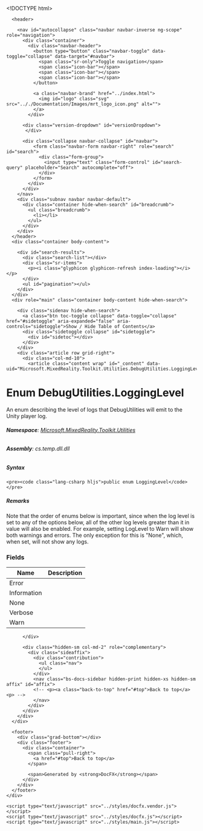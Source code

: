 <!DOCTYPE html>
<!--[if IE]><![endif]-->
<html>
  
  <head>
    <meta charset="utf-8">
    <meta http-equiv="X-UA-Compatible" content="IE=edge,chrome=1">
    <title>Enum DebugUtilities.LoggingLevel
   | Mixed Reality Toolkit Documentation </title>
    <meta name="viewport" content="width=device-width">
    <meta name="title" content="Enum DebugUtilities.LoggingLevel
   | Mixed Reality Toolkit Documentation ">
    <meta name="generator" content="docfx 2.48.0.0">
    
    <link rel="shortcut icon" href=".././Documentation/Images/favicon.ico">
    <link rel="stylesheet" href="../styles/docfx.vendor.css">
    <link rel="stylesheet" href="../styles/docfx.css">
    <link rel="stylesheet" href="../styles/main.css">
    <meta property="docfx:navrel" content="../toc.html">
    <meta property="docfx:tocrel" content="toc.html">
    
    <meta property="docfx:rel" content="../">
    
    <!-- Global site tag (gtag.js) - Google Analytics -->
    <script async="" src="https://www.googletagmanager.com/gtag/js?id=UA-177859076-1"></script>
    <script>
    window.dataLayer = window.dataLayer || [];
    function gtag(){dataLayer.push(arguments);}
    gtag('js', new Date());
  
    gtag('config', 'UA-177859076-1');
    </script>
  </head>
  <body data-spy="scroll" data-target="#affix" data-offset="120">
    <div id="wrapper">
      <header>
        
        <nav id="autocollapse" class="navbar navbar-inverse ng-scope" role="navigation">
          <div class="container">
            <div class="navbar-header">
              <button type="button" class="navbar-toggle" data-toggle="collapse" data-target="#navbar">
                <span class="sr-only">Toggle navigation</span>
                <span class="icon-bar"></span>
                <span class="icon-bar"></span>
                <span class="icon-bar"></span>
              </button>
              
              <a class="navbar-brand" href="../index.html">
                <img id="logo" class="svg" src=".././Documentation/Images/mrt_logo_icon.png" alt="">
              </a>
            </div>
          
          <div class="version-dropdown" id="versionDropdown">
           </div>
         
          <div class="collapse navbar-collapse" id="navbar">
              <form class="navbar-form navbar-right" role="search" id="search">
                <div class="form-group">
                  <input type="text" class="form-control" id="search-query" placeholder="Search" autocomplete="off">
                </div>
              </form>
            </div>
          </div>
        </nav>        
        <div class="subnav navbar navbar-default">
          <div class="container hide-when-search" id="breadcrumb">
            <ul class="breadcrumb">
              <li></li>
            </ul>
          </div>
        </div>
      </header>
      <div class="container body-content">
        
        <div id="search-results">
          <div class="search-list"></div>
          <div class="sr-items">
            <p><i class="glyphicon glyphicon-refresh index-loading"></i></p>
          </div>
          <ul id="pagination"></ul>
        </div>
      </div>
      <div role="main" class="container body-content hide-when-search">
        
        <div class="sidenav hide-when-search">
          <a class="btn toc-toggle collapse" data-toggle="collapse" href="#sidetoggle" aria-expanded="false" aria-controls="sidetoggle">Show / Hide Table of Contents</a>
          <div class="sidetoggle collapse" id="sidetoggle">
            <div id="sidetoc"></div>
          </div>
        </div>
        <div class="article row grid-right">
          <div class="col-md-10">
            <article class="content wrap" id="_content" data-uid="Microsoft.MixedReality.Toolkit.Utilities.DebugUtilities.LoggingLevel">
  
  
  <h1 id="Microsoft_MixedReality_Toolkit_Utilities_DebugUtilities_LoggingLevel" data-uid="Microsoft.MixedReality.Toolkit.Utilities.DebugUtilities.LoggingLevel" class="text-break">Enum DebugUtilities.LoggingLevel
  </h1>
  <div class="markdown level0 summary"><p sourcefile="../../obj/api/Microsoft.MixedReality.Toolkit.Utilities.DebugUtilities.LoggingLevel.yml" sourcestartlinenumber="2">An enum describing the level of logs that DebugUtilities will emit to the
Unity player log.</p>
</div>
  <div class="markdown level0 conceptual"></div>
  <h6><strong>Namespace</strong>: <a class="xref" href="Microsoft.MixedReality.Toolkit.Utilities.html">Microsoft.MixedReality.Toolkit.Utilities</a></h6>
  <h6><strong>Assembly</strong>: cs.temp.dll.dll</h6>
  <h5 id="Microsoft_MixedReality_Toolkit_Utilities_DebugUtilities_LoggingLevel_syntax">Syntax</h5>
  <div class="codewrapper">
    <pre><code class="lang-csharp hljs">public enum LoggingLevel</code></pre>
  </div>
  <h5 id="Microsoft_MixedReality_Toolkit_Utilities_DebugUtilities_LoggingLevel_remarks"><strong>Remarks</strong></h5>
  <div class="markdown level0 remarks"><p sourcefile="../../obj/api/Microsoft.MixedReality.Toolkit.Utilities.DebugUtilities.LoggingLevel.yml" sourcestartlinenumber="2">Note that the order of enums below is important, since when the log level is
set to any of the options below, all of the other log levels greater than it in
value will also be enabled. For example, setting LogLevel to Warn will show both
warnings and errors. The only exception for this is &quot;None&quot;, which, when set, will
not show any logs.</p>
</div>
  <h3 id="fields">Fields
  </h3>
  <table class="table table-bordered table-striped table-condensed">
    <thead>
      <tr>
        <th>Name</th>
        <th>Description</th>
      </tr>
    <thead>
    <tbody>
      <tr>
        <td id="Microsoft_MixedReality_Toolkit_Utilities_DebugUtilities_LoggingLevel_Error">Error</td>
        <td></td>
      </tr>
      <tr>
        <td id="Microsoft_MixedReality_Toolkit_Utilities_DebugUtilities_LoggingLevel_Information">Information</td>
        <td></td>
      </tr>
      <tr>
        <td id="Microsoft_MixedReality_Toolkit_Utilities_DebugUtilities_LoggingLevel_None">None</td>
        <td></td>
      </tr>
      <tr>
        <td id="Microsoft_MixedReality_Toolkit_Utilities_DebugUtilities_LoggingLevel_Verbose">Verbose</td>
        <td></td>
      </tr>
      <tr>
        <td id="Microsoft_MixedReality_Toolkit_Utilities_DebugUtilities_LoggingLevel_Warn">Warn</td>
        <td></td>
      </tr>
    </tbody>
  </thead></thead></table>
</article>
          </div>
          
          <div class="hidden-sm col-md-2" role="complementary">
            <div class="sideaffix">
              <div class="contribution">
                <ul class="nav">
                </ul>
              </div>
              <nav class="bs-docs-sidebar hidden-print hidden-xs hidden-sm affix" id="affix">
              <!-- <p><a class="back-to-top" href="#top">Back to top</a><p> -->
              </nav>
            </div>
          </div>
        </div>
      </div>
      
      <footer>
        <div class="grad-bottom"></div>
        <div class="footer">
          <div class="container">
            <span class="pull-right">
              <a href="#top">Back to top</a>
            </span>
            
            <span>Generated by <strong>DocFX</strong></span>
          </div>
        </div>
      </footer>
    </div>
    
    <script type="text/javascript" src="../styles/docfx.vendor.js"></script>
    <script type="text/javascript" src="../styles/docfx.js"></script>
    <script type="text/javascript" src="../styles/main.js"></script>
  </body>
</html>
